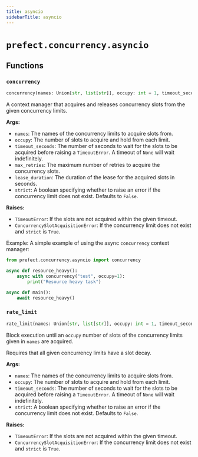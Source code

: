 ```yaml
---
title: asyncio
sidebarTitle: asyncio
---
```


# `prefect.concurrency.asyncio`

## Functions

### `concurrency` <sup><a href="https://github.com/prefecthq/prefect/blob/main/src/prefect/concurrency/asyncio.py#L26" target="_blank"><Icon icon="github" style="width: 14px; height: 14px;" /></a></sup>

```python
concurrency(names: Union[str, list[str]], occupy: int = 1, timeout_seconds: Optional[float] = None, max_retries: Optional[int] = None, lease_duration: float = 300, strict: bool = False) -> AsyncGenerator[None, None]
```


A
context manager that acquires and releases concurrency slots from the
given concurrency limits.

**Args:**
- `names`: The names of the concurrency limits to acquire slots from.
- `occupy`: The number of slots to acquire and hold from each limit.
- `timeout_seconds`: The number of seconds to wait for the slots to be acquired before
raising a `TimeoutError`. A timeout of `None` will wait indefinitely.
- `max_retries`: The maximum number of retries to acquire the concurrency slots.
- `lease_duration`: The duration of the lease for the acquired slots in seconds.
- `strict`: A boolean specifying whether to raise an error if the concurrency limit does not exist.
Defaults to `False`.

**Raises:**
- `TimeoutError`: If the slots are not acquired within the given timeout.
- `ConcurrencySlotAcquisitionError`: If the concurrency limit does not exist and `strict` is `True`.

Example:
A simple example of using the async `concurrency` context manager:
```python
from prefect.concurrency.asyncio import concurrency

async def resource_heavy():
    async with concurrency("test", occupy=1):
        print("Resource heavy task")

async def main():
    await resource_heavy()
```


### `rate_limit` <sup><a href="https://github.com/prefecthq/prefect/blob/main/src/prefect/concurrency/asyncio.py#L101" target="_blank"><Icon icon="github" style="width: 14px; height: 14px;" /></a></sup>

```python
rate_limit(names: Union[str, list[str]], occupy: int = 1, timeout_seconds: Optional[float] = None, strict: bool = False) -> None
```


Block execution until an `occupy` number of slots of the concurrency
limits given in `names` are acquired.

Requires that all given concurrency limits have a slot decay.

**Args:**
- `names`: The names of the concurrency limits to acquire slots from.
- `occupy`: The number of slots to acquire and hold from each limit.
- `timeout_seconds`: The number of seconds to wait for the slots to be acquired before
raising a `TimeoutError`. A timeout of `None` will wait indefinitely.
- `strict`: A boolean specifying whether to raise an error if the concurrency limit does not exist.
Defaults to `False`.

**Raises:**
- `TimeoutError`: If the slots are not acquired within the given timeout.
- `ConcurrencySlotAcquisitionError`: If the concurrency limit does not exist and `strict` is `True`.

